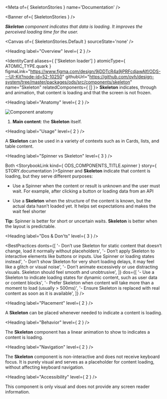 
<Meta of={ SkeletonStories } name='Documentation' />

<Banner of={ SkeletonStories } />

_**Skeleton** component indicates that data is loading. It improves the perceived loading time for the user._

<Canvas of={ SkeletonStories.Default } sourceState='none' />

<Heading label="Overview" level={ 2 } />

<IdentityCard aliases={ ['Skeleton loader'] }
              atomicType={ ATOMIC_TYPE.quark }
              figmaLink="https://www.figma.com/design/9jDDTcR4a9jPRFcdjawAlf/ODS---UI-Kit?node-id=52-10250"
              githubUrl="https://github.com/ovh/design-system/tree/master/packages/ods/src/components/skeleton"
              name="Skeleton"
              relatedComponents={ [] }>
  **Skeleton** indicates, through and animation, that content is loading and that the screen is not frozen.
</IdentityCard>

<Heading label="Anatomy" level={ 2 } />

![Component anatomy](components/skeleton/anatomy.png "Component anatomy")

1. **Main content**: the **Skeleton** itself.

<Heading label="Usage" level={ 2 } />

A **Skeleton** can be used in a variety of contexts such as in Cards, lists, and table content.

<Heading label="Spinner vs Skeleton" level={ 3 } />

Both <StorybookLink kind={ ODS_COMPONENTS_TITLE.spinner } story={ STORY.documentation }>Spinner</StorybookLink> and **Skeleton** indicate that content is loading, but they serve different purposes:

* Use a Spinner when the content or result is unknown and the user must wait. For example, after clicking a button or loading data from an API

* Use a **Skeleton** when the structure of the content is known, but the actual data hasn’t loaded yet. It helps set expectations and makes the wait feel shorter

**Tip:** Spinner is better for short or uncertain waits. **Skeleton** is better when the layout is predictable.

<Heading label="Dos & Don'ts" level={ 3 } />

<BestPractices
  donts={[
    '- Don’t use Skeleton for static content that doesn’t change, load it normally without placeholders',
    '- Don’t apply Skeleton to interactive elements like buttons or inputs. Use Spinner or loading states instead',
    '- Don’t show Skeleton for very short loading delays, it may feel like a glitch or visual noise',
    '- Don’t animate excessively or use distracting visuals. Skeleton should feel smooth and unobtrusive',
  ]}
  dos={[
    '- Use a Skeleton to indicate loading states for dynamic content, such as user data or content blocks',
    '- Prefer Skeleton when content will take more than a moment to load (usually > 500ms)',
    '- Ensure Skeleton is replaced with real content as soon as it is available',
  ]}
/>

<Heading label="Placement" level={ 2 } />

A **Skeleton** can be placed whenever needed to indicate a content is loading.

<Heading label="Behavior" level={ 2 } />

The **Skeleton** component has a linear animation to show to indicates a content is loading.

<Heading label="Navigation" level={ 2 } />

The **Skeleton** component is non-interactive and does not receive keyboard focus. It is purely visual and serves as a placeholder for content loading, without affecting keyboard navigation.

<Heading label="Accessibility" level={ 2 } />

This component is only visual and does not provide any screen reader information.
